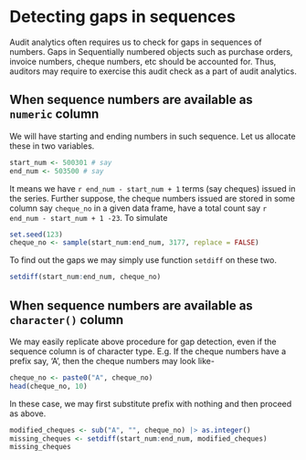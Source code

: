 # Detecting gaps in sequences

Audit analytics often requires us to check for gaps in sequences of numbers. Gaps in Sequentially numbered objects such as purchase orders, invoice numbers, cheque numbers, etc should be accounted for. Thus, auditors may require to exercise this audit check as a part of audit analytics.

## When sequence numbers are available as `numeric` column
We will have starting and ending numbers in such sequence. Let us allocate these in two variables.
```r
start_num <- 500301 # say
end_num <- 503500 # say
```

It means we have `r end_num - start_num + 1` terms (say cheques) issued in the series.  Further suppose, the cheque numbers issued are stored in some column say `cheque_no` in a given data frame, have a total count say `r end_num - start_num + 1 -23`. To simulate
```r
set.seed(123)
cheque_no <- sample(start_num:end_num, 3177, replace = FALSE)
```
To find out the gaps we may simply use function `setdiff` on these two.
```r
setdiff(start_num:end_num, cheque_no)
```

## When sequence numbers are available as `character()` column

We may easily replicate above procedure for gap detection, even if the sequence column is of character type.  E.g. If the cheque numbers have a prefix say, 'A', then the cheque numbers may look like-
```r
cheque_no <- paste0("A", cheque_no)
head(cheque_no, 10)
```

In these case, we may first substitute prefix with nothing and then proceed as above.  

```r
modified_cheques <- sub("A", "", cheque_no) |> as.integer()
missing_cheques <- setdiff(start_num:end_num, modified_cheques)
missing_cheques
```

